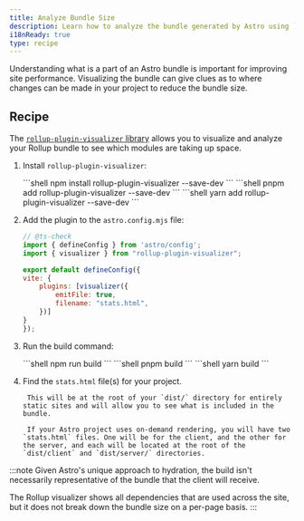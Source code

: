 ```yaml
---
title: Analyze Bundle Size
description: Learn how to analyze the bundle generated by Astro using `rollup-plugin-visualizer`.
i18nReady: true
type: recipe
---
```



Understanding what is a part of an Astro bundle is important for improving site performance. Visualizing the bundle can give clues as to where changes can be made in your project to reduce the bundle size.

## Recipe

The [`rollup-plugin-visualizer` library](https://github.com/btd/rollup-plugin-visualizer) allows you to visualize and analyze your Rollup bundle to see which modules are taking up space.
<Steps>
1. Install `rollup-plugin-visualizer`:

    <PackageManagerTabs>
        <Fragment slot="npm">
        ```shell
        npm install rollup-plugin-visualizer --save-dev
        ```
        </Fragment>
        <Fragment slot="pnpm">
        ```shell
        pnpm add rollup-plugin-visualizer --save-dev
        ```
        </Fragment>
        <Fragment slot="yarn">
        ```shell
        yarn add rollup-plugin-visualizer --save-dev
        ```
        </Fragment>
    </PackageManagerTabs>

2. Add the plugin to the `astro.config.mjs` file:

    ```js
    // @ts-check
    import { defineConfig } from 'astro/config';
    import { visualizer } from "rollup-plugin-visualizer";

    export default defineConfig({
    vite: {
        plugins: [visualizer({
            emitFile: true,
            filename: "stats.html",
        })]
    }
    });
    ```
3. Run the build command:

    <PackageManagerTabs>
        <Fragment slot="npm">
        ```shell
        npm run build
        ```
        </Fragment>
        <Fragment slot="pnpm">
        ```shell
        pnpm build
        ```
        </Fragment>
        <Fragment slot="yarn">
        ```shell
        yarn build
        ```
        </Fragment>
    </PackageManagerTabs>
4. Find the `stats.html` file(s) for your project.

		This will be at the root of your `dist/` directory for entirely static sites and will allow you to see what is included in the bundle.
		
		If your Astro project uses on-demand rendering, you will have two `stats.html` files. One will be for the client, and the other for the server, and each will be located at the root of the `dist/client` and `dist/server/` directories.
		
</Steps>

:::note
Given Astro's unique approach to hydration, the build isn't necessarily representative of the bundle 
that the client will receive. 

The Rollup visualizer shows all dependencies that are used across the site, but it does not break down the bundle size on a per-page basis.
:::